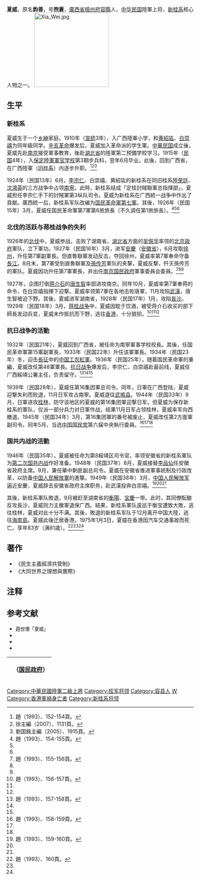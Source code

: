 {{Infobox Officeholder
|姓名=夏威
|圖像=File:夏威.jpg
|圖像大小=200px
|圖像說明=  
| 性別     = 
| 字       = 
| 號       = 
| 別名     = 
| 出生名   = 
| 出生日期 = 1893年3月2日
| 出生地點 = {{QIN}}[[廣西省_(清)|廣西省]][[梧州府|梧州府]][[容縣|容縣]]
| 逝世日期 = {{death date and age|1975|1|3|1893|3|2}}
| 逝世地點 = {{flag|British Hong Kong}}
| 死因     = 
| 墓地     = 
| 墓地座標 = 
| 籍貫     = 
| 國籍     = {{ROC}}
| 公民權   = 
| 政黨     = {{KMT}}
| 其他政黨 = 
| 身高     = 
| 配偶     = 
| 伴侶     = 
| 兒女     = 
| 父母     = 
| 親屬     = 
| 居住地   = 
| 學歷     = 
| 母校     = 
| 職業     = 
| 專業     = 
| 知名原因 = 
| 著作     = 
| 宗教信仰 = 
| 獲獎     = 
| 簽名     = 
| 腳註     = 
}}
'''夏威'''{{BD|1893年|3月2日|1975年|1月3日|catIdx=X}}，原名'''鈞善'''，号'''煦蒼'''，[[廣西省|廣西省]][[梧州府|梧州府]][[容縣|容縣]]人，[[中华民国|中华民国]]陸軍上将，[[新桂系|新桂系]]核心人物之一。
[[File:Xia_Wei.jpg|200px]]

==生平==
=== 新桂系 ===
夏威生于一个[[乡紳|乡紳]]家庭。1910年（[[宣統|宣統]]3年），入广西陸軍小学，和[[黄紹竑|黄紹竑]]、[[白崇禧|白崇禧]]为同年級同学。[[辛亥革命|辛亥革命]]爆发后，夏威加入革命派的学生軍。[[中華民国|中華民国]]成立後，夏威先赴[[南京市|南京]]接受軍事教育，後赴[[湖北省_(中華民国)|湖北省]]的陸軍第二预備学校学习。1915年（[[民国紀元|民国]]4年），入[[保定陸軍軍官学校|保定陸軍軍官学校]]第3期步兵科，翌年6月毕业。此後，回到广西省，在广西陸軍（[[旧桂系|旧桂系]]）内逐步升职。<ref>趙（1993）、152-154頁。</ref><ref name=Xu>徐主編（2007）、1131頁。</ref><ref name=Liu>劉国銘主編（2005）、1915頁。</ref>

1924年（民国13年）6月，[[李宗仁|李宗仁]]、白崇禧、黄紹竑的新桂系在同旧桂系[[陸荣廷|陸荣廷]]、[[沈鴻英|沈鴻英]]的三方战争中占领[[南寧市|南寧]]。此時，新桂系结成「定桂討賊聯軍总指揮部」，夏威担任李宗仁手下的討賊軍第3纵队司令。夏威为新桂系在广西統一战争中作出了貢献。廣西統一后，新桂系军队改编为[[国民革命軍第七軍|国民革命軍第七軍]]。其後，1926年（民国15年）3月，夏威任国民革命軍第7軍第6旅旅長（不久调任第1旅旅長）。<ref>趙（1993）、154-155頁。</ref><ref name=Xu/><ref name=Liu/>

=== 北伐的活跃与蒋桂战争的失利 ===
1926年的[[國民革命軍北伐|北伐]]中，夏威参战，击败了湖南省、[[湖北省_(中華民国)|湖北省]]方面的[[吴佩孚|吴佩孚]]率领的[[北洋政府|北京政府]]軍队，立下軍功。1927年（民国16年）3月，进军[[安慶市|安慶]]（[[安徽省_(中華民国)|安徽省]]），6月攻取[[徐州市|徐州]]，升任第7軍副軍長。但直魯聯軍发动反击，夺回徐州，夏威率第7軍奉命守备[[長江|長江]]。8月末，第7軍受到直魯聯軍及[[孫传芳|孫传芳]]軍队的夹撃，夏威反撃，歼灭孫传芳的軍队。夏威因功升任第7軍軍長，并出任[[南京国民政府|南京国民政府]]軍事委員会委員。<ref>趙（1993）、155-156頁。</ref><ref name=Xu/><ref name=Liu/>

1927年，企图打倒[[蒋介石|蒋介石]]的[[唐生智|唐生智]]率部进攻南京。同年10月，夏威率第7軍奉蒋的命令，在白崇禧指揮下迎撃。夏威率领第7軍在各地击败唐軍，11月攻陷[[武漢市|武漢]]，唐生智被迫下野。其後，夏威进军湖南省，1928年（民国17年）1月，攻陷[[長沙市|長沙]]。1929年（民国18年）3月，[[蒋桂战争|蒋桂战争]]中，夏威因耽于饮酒，被受蒋介石收买的部下師長发动兵变，夏威未作抵抗而下野，逃往[[香港|香港]]，十分狼狈。<ref>趙（1993）、156-157頁。</ref><ref name=Xu/><ref name=Liu/>

=== 抗日战争的活動 ===
1932年（民国21年），夏威回到广西省，被任命为南寧軍事学校校長。其後，任国民革命軍第15軍副軍長，1933年（民国22年）升任该軍軍長。1934年（民国23年）冬，迎击[[長征|長征]]中的[[中国工农紅軍|中国工农紅軍]]。1936年（民国25年），随着国民革命軍的重編，夏威改任第48軍軍長。[[抗日战争|抗日战争]]爆发后，李宗仁、白崇禧赴最前线，夏威任广西綏靖公署主任，负责留守。<ref>趙（1993）、157-158頁。</ref><ref name=Xu/><ref name=Liu/>

1939年（民国28年），夏威任第16集团軍总司令。同年，日軍在广西登陆，夏威迎撃失利而败退，11月日军攻占南寧。夏威退往[[武鳴县|武鳴县]]。1944年（民国33年）9月，日軍进攻[[桂林市|桂林]]，防守该地区的夏威的第16集团軍迎撃日军。但夏威为保存新桂系的軍队，仅派一部分兵力对日軍作战，结果11月日军占领桂林，夏威率军向西撤退。1945年（民国34年）3月，第16集团軍的番号被废止，夏威改任第2方面軍副司令。同年5月，当选[[中国国民党|中国国民党]]第六届中央執行委員。<ref>趙（1993）、158-159頁。</ref><ref name=Xu/><ref name=Liu/>

=== 国共内战的活動 ===
1946年（民国35年），夏威被任命为第8綏靖区司令官，率领安徽省的新桂系軍队为[[第二次国共内战|第二次国共内战]]作好准备。1948年（民国37年）8月，夏威接替[[李品仙|李品仙]]任安徽省政府主席。9月，兼任華中剿匪副总司令。夏威在安徽省推进軍事統制及行政改革，以防备[[中国人民解放軍|中国人民解放軍]]的進撃。1949年（民国38年）3月，[[中国人民解放军|中国人民解放军]]逼近安慶，夏威辞去安徽省政府主席职务，赴武漢投奔白崇禧。<ref>趙（1993）、159-160頁。</ref><ref name=Xu/><ref name=Liu/>

其後，新桂系軍队敗退，9月被赶至湖南省的[[衡陽市|衡陽]]、[[邵陽市|宝慶]]一带。此时，其同僚酝酿反攻長沙，夏威则力主撤軍退保广西。結果，新桂系軍队逡巡于衡宝遭致大敗，逃往桂林，夏威对此十分不满。其後，敗退的新桂系军队于12月离开中国大陸，逃往[[海南島|海南島]]。夏威此後迁居香港。1975年1月3日，夏威在香港因汽车交通事故而死亡。享年83岁（满81歳）。<ref>趙（1993）、160頁。</ref><ref name=Xu/><ref name=Liu/>

== 著作 ==
*《民生主義經濟共管制》
*《大同世界之理想與實際》

== 注释 ==
{{reflist|2}}

== 参考文献 ==
* <span style="font-size:90%;">趙世懐「夏威」{{Cite book|author = [[中国社会科学院|中国社会科学院]]近代史研究所|title = 民国人物伝 第7巻|year = 1993|publisher = [[中華書局|中華書局]]|isbn = 7-101-01052-0}}</span>
* <span style="font-size:90%;">{{Cite book|author = 徐友春主編|title = 民国人物大辞典 増訂版|year = 2007|publisher = 河北人民出版社|isbn = 978-7-202-03014-1}}</span>
* <span style="font-size:90%;">{{Cite book|author = 劉国銘主編|title = 中国国民党百年人物全書|year = 2005|publisher = 团結出版社|isbn = 7-80214-039-0}}</span>
* <span style="font-size:90%;">{{Cite book|author = 劉寿林等編|title = 民国職官年表|year = 1995|publisher = 中華書局|isbn = 7-101-01320-1}}</span>

{| class="wikitable" style="margin:0 auto"
|- 
!　{{CHN1928}}（[[国民政府|国民政府]]）
{{先代次代|[[安徽省_(中華民国)|安徽省]]政府主席|<small>1948年8月—1949年3月</small>|[[李品仙|李品仙]]|[[張義純|張義純]]}}
|}

{{安徽行政长官|ROC}}
{{DEFAULTSORT:Xia夏}}
[[Category:中華民國陸軍二級上將|Category:中華民國陸軍二級上將]]
[[Category:桂军将领|Category:桂军将领]]
[[Category:容县人|Category:容县人]]
[[Category:夏姓|W]]
[[Category:香港車禍身亡者|Category:香港車禍身亡者]]
[[Category:新桂系将领|Category:新桂系将领]]